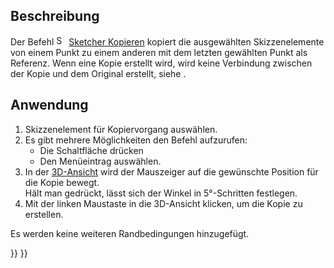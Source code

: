 <languages/>

{{Docnav
|
|
|[[Sketcher_Workbench/de|Sketcher]]
|
|
|IconC=Workbench_Sketcher.svg
}}

{{VeryImportantMessage|Dieses Werkzeug ist veraltet; es wird in {{VersionPlus/de|1.0}} nicht mehr zur Verfügung stehen. Stattdessen kann [[Sketcher_Translate/de|Sketcher Verschieben]] verwendet werden.}}

{{GuiCommand/de
|Name=Sketcher Copy
|Name/de=Sketcher Kopieren
|MenuLocation=Sketch → Skizzen-Werkzeuge → Kopieren
|Workbenches=[[Sketcher_Workbench/de|Sketcher]]
|Shortcut={{KEY|Z}} {{KEY|C}}
|Version=0.16
|SeeAlso=[[Sketcher_Clone/de|Sketcher Klonen]], [[Sketcher_Move/de|Sketcher Verschieben]]
}}

<span id="Description"></span>
==Beschreibung==

Der Befehl [[Image:Sketcher_Copy.svg|16px]] [[Sketcher_Copy|Sketcher Kopieren]] kopiert die ausgewählten Skizzenelemente von einem Punkt zu einem anderen mit dem letzten gewählten Punkt als Referenz. Wenn eine Kopie erstellt wird, wird keine Verbindung zwischen der Kopie und dem Original erstellt, siehe {{Button|[[File:Sketcher_Clone.svg|16px]] [[Sketcher_Clone/de|Sketcher Klonen]]}}.

<span id="Usage"></span>
==Anwendung==

# Skizzenelement für Kopiervorgang auswählen.
# Es gibt mehrere Möglichkeiten den Befehl aufzurufen:
#* Die Schaltfläche {{Button|[[File:Sketcher_Copy.svg|16px]] [[Sketcher_Copy/de|Kopieren]]}} drücken
#* Den Menüeintrag {{MenuCommand|Sketch → Skizzen-Werkzeuge → [[Image:Sketcher_Copy.svg|16px]] Kopieren}} auswählen.
# In der [[3D_view/de|3D-Ansicht]] wird der Mauszeiger auf die gewünschte Position für die Kopie bewegt.</br>Hält man {{KEY|Shift}} gedrückt, lässt sich der Winkel in 5°-Schritten festlegen. {{Version/de|0.20}}
# Mit der linken Maustaste in die 3D-Ansicht klicken, um die Kopie zu erstellen.
Es werden keine weiteren Randbedingungen hinzugefügt.


{{Docnav
|
|
|[[Sketcher_Workbench/de|Sketcher]]
|
|
|IconC=Workbench_Sketcher.svg
}}

{{Sketcher_Tools_navi{{#translation:}}}}
{{Userdocnavi{{#translation:}}}}